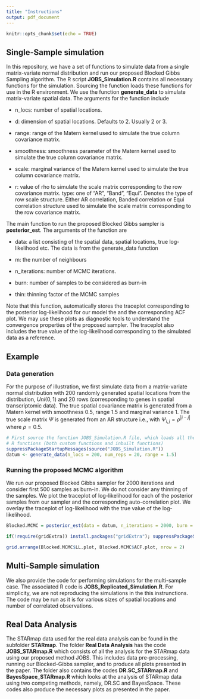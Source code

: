 ```yaml
---
title: "Instructions"
output: pdf_document
---
```


```r
knitr::opts_chunk$set(echo = TRUE)
```

## Single-Sample simulation

In this repository, we have a set of functions to simulate data from a single matrix-variate normal distribution and run our proposed Blocked Gibbs Sampling algorithm. The R script **JOBS_Simulation.R** contains all necessary functions for the simulation. Sourcing the function loads these functions for use in the R environment. We use the function **generate_data** to simulate matrix-variate spatial data. The arguments for the function include

* n_locs: number of spatial locations.

* d: dimension of spatial locations. Defaults to 2. Usually 2 or 3.

* range: range of the Matern kernel used to simulate the true column covariance matrix.\

* smoothness: smoothness parameter of the Matern kernel used to simulate the true column covariance matrix.

* scale: marginal variance of the Matern kernel used to simulate the true column covariance matrix.

* r: value of rho to simulate the scale matrix corresponding to the row covariance matrix.
type: one of "AR", "Band", "Equi". Denotes the type of row scale structure. Either AR correlation, Banded correlation or Equi correlation structure used to simulate the scale matrix corresponding to the row covariance matrix.


 The main function to run the proposed Blocked Gibbs sampler is **posterior_est**. The arguments of the function are

 * data: a list consisting of the spatial data, spatial locations, true log-likelihood etc. The data is from the generate_data function
 
* m: the number of neighbours

* n_iterations: number of MCMC iterations.

* burn: number of samples to be considered as burn-in

* thin: thinning factor of the MCMC samples

Note that this function, automatically stores the traceplot corresponding to the posterior log-likelihood for our model the and the corresponding ACF plot. We may use these plots as diagnostic tools to understand the convergence properties of the proposed sampler. The traceplot also includes the true value of the log-likelihood corresponding to the simulated data as a reference.

## Example

### Data generation

For the purpose of illustration, we first simulate data from a matrix-variate normal distribution with 200 randomly generated spatial locations from the distribution, $Uni(0,1)$ and 20 rows (corresponding to genes in spatial transcriptomic data). The true spatial covariance matrix is generated from a Matern kernel with smoothness $0.5$, range $1.5$ and marginal variance $1$. 
The true scale matrix $\Psi$ is generated from an AR structure i.e., with $\Psi_{i,j}= \rho^{|i - j|}$ where $\rho = 0.5$.  

```r
# First source the function JOBS_Simulation.R file, which loads all the relevant 
# R functions (both custom functions and inbuilt functions)
suppressPackageStartupMessages(source("JOBS_Simulation.R"))
datum <- generate_data(n_locs = 200, num_reps = 20, range = 1.5)
```

### Running the proposed MCMC algorithm

We run our proposed Blocked Gibbs sampler for 2000 iterations and consider first 500 samples as burn-in. We do not consider any thinning of the samples. We plot the traceplot of log-likelihood for each of the posterior samples from our sampler and the corresponding auto-correlation plot. We overlay the traceplot of log-likelihood with the true value of the log-likelihood.

```r
Blocked.MCMC = posterior_est(data = datum, n_iterations = 2000, burn = 500, thin = 1)
```

```r
if(!require(gridExtra)) install.packages("gridExtra"); suppressPackageStartupMessages(library(gridExtra))
```

```r
grid.arrange(Blocked.MCMC$LL.plot, Blocked.MCMC$ACF.plot, nrow = 2)
```

## Multi-Sample simulation

We also provide the code for performing simulations for the multi-sample case. The associated R code is **JOBS_Replicated_Simulation.R**. For simplicity, we are not reproducing the simulations in the this instrunctions. The code may be run as it is for various sizes of spatial locations and number of correlated observations.  

## Real Data Analysis

The STARmap data used for the real data analysis can be found in the subfolder **STARmap**. The folder **Real Data Analysis** has the code **JOBS_STARmap.R** which consists of all the analysis for the STARmap data using our proposed method JOBS. This includes data pre-processing, running our Blocked-Gibbs sampler, and to produce all plots presented in the paper. The folder also contains the codes **DR.SC_STARmap.R** and **BayesSpace_STARmap.R** which looks at the analysis of STARmap data using two competing methods, namely, DR.SC and BayesSpace. These codes also produce the necessary plots as presented in the paper.